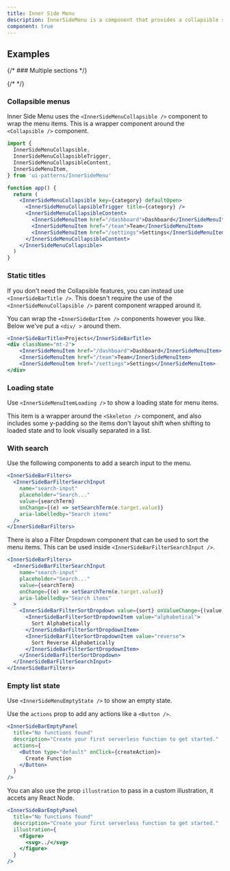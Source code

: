 ```yaml
---
title: Inner Side Menu
description: InnerSideMenu is a component that provides a collapsible side menu with multiple sections.
component: true
---
```


<ComponentPreview name="inner-side-menu-demo" peekCode wide />

## Examples

{/* ### Multiple sections */}

{/* <ComponentPreview name="inner-side-menu-multiple-sections" peekCode /> */}

### Collapsible menus

Inner Side Menu uses the `<InnerSideMenuCollapsible />` component to wrap the menu items.
This is a wrapper component around the `<Collapsible />` component.

```jsx {10-12,16-17}
import {
  InnerSideMenuCollapsible,
  InnerSideMenuCollapsibleTrigger,
  InnerSideMenuCollapsibleContent,
  InnerSideMenuItem,
} from 'ui-patterns/InnerSideMenu'

function app() {
  return (
    <InnerSideMenuCollapsible key={category} defaultOpen>
      <InnerSideMenuCollapsibleTrigger title={category} />
      <InnerSideMenuCollapsibleContent>
        <InnerSideMenuItem href="/dashboard">Dashboard</InnerSideMenuItem>
        <InnerSideMenuItem href="/team">Team</InnerSideMenuItem>
        <InnerSideMenuItem href="/settings">Settings</InnerSideMenuItem>
      </InnerSideMenuCollapsibleContent>
    </InnerSideMenuCollapsible>
  )
}
```

### Static titles

If you don't need the Collapsible features, you can instead use `<InnerSideBarTitle />`.
This doesn't require the use of the `<InnerSideMenuCollapsible />` parent component wrapped around it.

You can wrap the `<InnerSideBarItem />` conponents however you like. Below we've put a `<div/ >` around them.

```jsx {1}
<InnerSideBarTitle>Projects</InnerSideBarTitle>
<div className="mt-2">
    <InnerSideMenuItem href="/dashboard">Dashboard</InnerSideMenuItem>
    <InnerSideMenuItem href="/team">Team</InnerSideMenuItem>
    <InnerSideMenuItem href="/settings">Settings</InnerSideMenuItem>
</div>
```

<ComponentPreview name="inner-side-menu-static-titles" />

### Loading state

Use `<InnerSideMenuItemLoading />` to show a loading state for menu items.

This item is a wrapper around the `<Skeleton />` component, and also includes some y-padding so the items don't layout shift when shifting to loaded state and to look visually separated in a list.

<ComponentPreview name="inner-side-menu-loading" />

### With search

Use the following components to add a search input to the menu.

```jsx
<InnerSideBarFilters>
  <InnerSideBarFilterSearchInput
    name="search-input"
    placeholder="Search..."
    value={searchTerm}
    onChange={(e) => setSearchTerm(e.target.value)}
    aria-labelledby="Search items"
  />
</InnerSideBarFilters>
```

There is also a Filter Dropdown component that can be used to sort the menu items.
This can be used inside `<InnerSideBarFilterSearchInput />`.

```jsx {9-16}
<InnerSideBarFilters>
  <InnerSideBarFilterSearchInput
    name="search-input"
    placeholder="Search..."
    value={searchTerm}
    onChange={(e) => setSearchTerm(e.target.value)}
    aria-labelledby="Search items"
  >
    <InnerSideBarFilterSortDropdown value={sort} onValueChange={(value) => setSort(value)}>
      <InnerSideBarFilterSortDropdownItem value="alphabetical">
        Sort Alphabetically
      </InnerSideBarFilterSortDropdownItem>
      <InnerSideBarFilterSortDropdownItem value="reverse">
        Sort Reverse Alphabetically
      </InnerSideBarFilterSortDropdownItem>
    </InnerSideBarFilterSortDropdown>
  </InnerSideBarFilterSearchInput>
</InnerSideBarFilters>
```

<ComponentPreview name="inner-side-menu-with-search" />

### Empty list state

Use `<InnerSideMenuEmptyState />` to show an empty state.

Use the `actions` prop to add any actions like a `<Button />`.

```jsx {4-7}
<InnerSideBarEmptyPanel
  title="No functions found"
  description="Create your first serverless function to get started."
  actions={
    <Button type="default" onClick={createAction}>
      Create Function
    </Button>
  }
/>
```

You can also use the prop `illustration` to pass in a custom illustration, it accets any React Node.

```jsx {4-7}
<InnerSideBarEmptyPanel
  title="No functions found"
  description="Create your first serverless function to get started."
  illustration={
    <figure>
      <svg>../</svg>
    </figure>
  }
/>
```

<ComponentPreview name="inner-side-menu-empty" />
